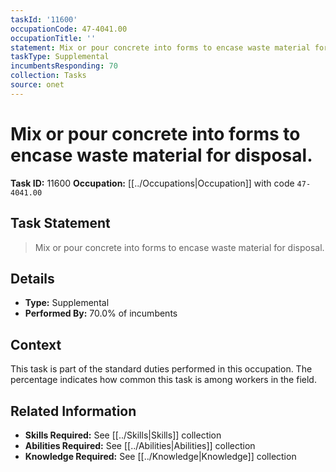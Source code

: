 ```yaml
---
taskId: '11600'
occupationCode: 47-4041.00
occupationTitle: ''
statement: Mix or pour concrete into forms to encase waste material for disposal.
taskType: Supplemental
incumbentsResponding: 70
collection: Tasks
source: onet
---
```

# Mix or pour concrete into forms to encase waste material for disposal.

**Task ID:** 11600
**Occupation:** [[../Occupations|Occupation]] with code `47-4041.00`

## Task Statement

> Mix or pour concrete into forms to encase waste material for disposal.

## Details

- **Type:** Supplemental
- **Performed By:** 70.0% of incumbents

## Context

This task is part of the standard duties performed in this occupation. The percentage indicates how common this task is among workers in the field.

## Related Information

- **Skills Required:** See [[../Skills|Skills]] collection
- **Abilities Required:** See [[../Abilities|Abilities]] collection
- **Knowledge Required:** See [[../Knowledge|Knowledge]] collection
